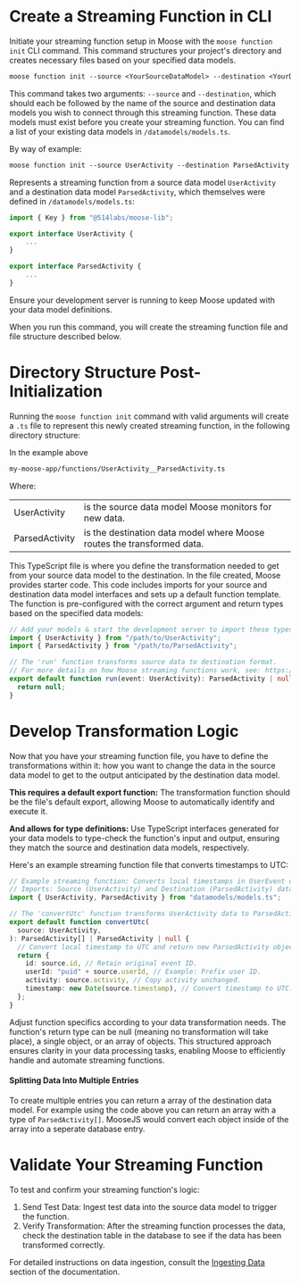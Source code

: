
# Create a Streaming Function in CLI

Initiate your streaming function setup in Moose with the `moose function init` CLI command. This
command structures your project's directory and creates necessary files based on
your specified data models.

```txt filename="Terminal" copy
moose function init --source <YourSourceDataModel> --destination <YourDestinationDataModel>
```

This command takes two arguments: `--source` and `--destination`, which should
each be followed by the name of the source and destination data models you wish
to connect through this streaming function. These data models must exist before you create
your streaming function. You can find a list of your existing data models in
`/datamodels/models.ts`.

By way of example:

```txt filename="Terminal" copy
moose function init --source UserActivity --destination ParsedActivity
```

Represents a streaming function from a source data model `UserActivity` and
a destination data model `ParsedActivity`, which themselves were defined in
`/datamodels/models.ts`:

```ts filename="/datamodels/models.ts"
import { Key } from "@514labs/moose-lib";

export interface UserActivity {
    ...
}

export interface ParsedActivity {
    ...
}
```

Ensure your development server is running to keep Moose updated with your data
model definitions.

When you run this command, you will create the streaming function file and
file structure described below.

# Directory Structure Post-Initialization

Running the `moose function init` command with valid arguments will create a
`.ts` file to represent this newly created streaming function, in the following
directory structure:

<FileTree>
  <FileTree.Folder name="my-moose-app" defaultOpen>
    <FileTree.Folder name="functions" defaultOpen>
      <FileTree.File name="UserActivity__ParsedActivity.ts" />
    </FileTree.Folder>
  </FileTree.Folder>
</FileTree>

In the example above

```txt
my-moose-app/functions/UserActivity__ParsedActivity.ts
```

Where:

|                |                                                                        |
| -------------- | ---------------------------------------------------------------------- |
| UserActivity   | is the source data model Moose monitors for new data.                  |
| ParsedActivity | is the destination data model where Moose routes the transformed data. |

This TypeScript file is where you define the
transformation needed to get from your source data model to the destination.
In the file created, Moose provides starter code. This code includes
imports for your source and destination data model interfaces and sets up a
default function template. The function is pre-configured with the correct
argument and return types based on the specified data models:

```ts filename="UserActivity__ParsedActivity.ts" copy {2-3,7}
// Add your models & start the development server to import these types
import { UserActivity } from "/path/to/UserActivity";
import { ParsedActivity } from "/path/to/ParsedActivity";

// The 'run' function transforms source data to destination format.
// For more details on how Moose streaming functions work, see: https://docs.moosejs.com
export default function run(event: UserActivity): ParsedActivity | null {
  return null;
}
```

# Develop Transformation Logic

Now that you have your streaming function file, you have to define the
transformations within it: how you want to change the data in the source data
model to get to the output anticipated by the destination data model.

**This requires a default export function:** The transformation function should
be the file's default export, allowing Moose to automatically identify and
execute it.

**And allows for type definitions:** Use TypeScript interfaces generated for
your data models to type-check the function's input and output, ensuring they
match the source and destination data models, respectively.

Here's an example streaming function file that converts timestamps to UTC:

```ts filename="UserActivity__ParsedActivity.ts" copy {3-4,8}
// Example streaming function: Converts local timestamps in UserEvent data to UTC.
// Imports: Source (UserActivity) and Destination (ParsedActivity) data models.
import { UserActivity, ParsedActivity } from "datamodels/models.ts";

// The 'convertUtc' function transforms UserActivity data to ParsedActivity format.
export default function convertUtc(
  source: UserActivity,
): ParsedActivity[] | ParsedActivity | null {
  // Convert local timestamp to UTC and return new ParsedActivity object.
  return {
    id: source.id, // Retain original event ID.
    userId: "puid" + source.userId, // Example: Prefix user ID.
    activity: source.activity, // Copy activity unchanged.
    timestamp: new Date(source.timestamp), // Convert timestamp to UTC.
  };
}
```

Adjust function specifics according to your data transformation needs. The
function's return type can be null (meaning no transformation will take place),
a single object, or an array of objects. This structured approach ensures
clarity in your data processing tasks, enabling Moose to efficiently handle and
automate streaming functions.

#### Splitting Data Into Multiple Entries

To create multiple entries you can return a array of the destination data model.
For example using the code above you can return an array with a type of `ParsedActivity[]`.
MooseJS would convert each object inside of the array into a seperate database entry.

# Validate Your Streaming Function

To test and confirm your streaming function's logic:

1. Send Test Data: Ingest test data into the source data model to trigger the function.
2. Verify Transformation: After the streaming function processes the data, check the
   destination table in the database to see if the data has been transformed correctly.

For detailed instructions on data ingestion, consult the
[Ingesting Data](../data-models/capture-data.mdx) section of the documentation.

